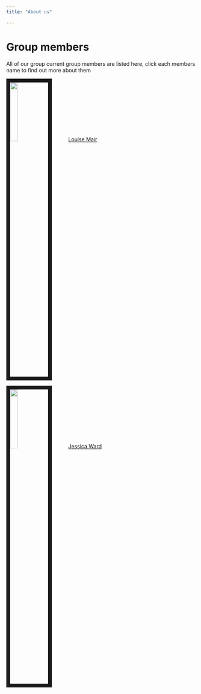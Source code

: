 ---
title: "About us"

---
 
# Group members 

All of our group current group members are listed here, click each members name to find out more about them

<img src= "images/louise-mair-profile.jpg" style="width:20%; border:10px solid; margin-right: 40px" float="left">
[Louise Mair](_site/LMwebpage.html)

<img src= "images/jward.jpg" style="width:20%; border:10px solid; margin-right: 40px" float="left"> 
[Jessica Ward](_site/jward_web.html)


